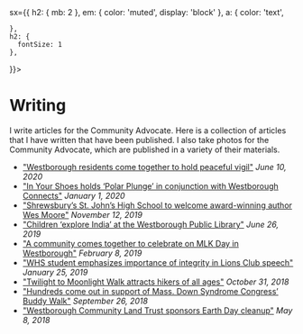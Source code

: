 
<Meta title='Writing' />
<Container
  
  sx={{
    h2: { mb: 2 },
    em: { color: 'muted', display: 'block' },
    a: {
      color: 'text',
      
    },
    h2: {
      fontSize: 1
    },
    
  }}>

# Writing

<Description>
  I write articles for the Community Advocate. Here is a collection of articles
  that I have written that have been published. I also take photos for the
  Community Advocate, which are published in a variety of their materials.
</Description>

- ["Westborough residents come together to hold peaceful vigil"](https://www.communityadvocate.com/2020/06/10/westborough-residents-come-together-to-hold-peaceful-vigil/)
  _June 10, 2020_
- ["In Your Shoes holds ‘Polar Plunge’ in conjunction with Westborough Connects"](https://www.communityadvocate.com/2020/01/01/in-your-shoes-holds-polar-plunge-in-conjunction-with-westborough-connects/)
  _January 1, 2020_
- ["Shrewsbury’s St. John’s High School to welcome award-winning author Wes Moore"](https://www.communityadvocate.com/2019/11/12/shrewsburys-st-johns-high-school-to-welcome-award-winning-author-wes-moore/)
  _November 12, 2019_
- ["Children ‘explore India’ at the Westborough Public Library"](https://www.communityadvocate.com/2019/06/26/children-explore-india-at-the-westborough-public-library/)
  _June 26, 2019_
- ["A community comes together to celebrate on MLK Day in Westborough"](https://www.communityadvocate.com/2019/02/08/a-community-comes-together-to-celebrate-on-mlk-day-in-westborough/)
  _February 8, 2019_
- ["WHS student emphasizes importance of integrity in Lions Club speech"](https://www.communityadvocate.com/2019/01/25/whs-student-emphasizes-importance-of-integrity-in-lions-club-speech/)
  _January 25, 2019_
- ["Twilight to Moonlight Walk attracts hikers of all ages"](https://www.communityadvocate.com/2018/10/31/twilight-to-moonlight-walk-attracts-hikers-of-all-ages/)
  _October 31, 2018_
- ["Hundreds come out in support of Mass. Down Syndrome Congress’ Buddy Walk"](https://www.communityadvocate.com/2018/09/26/hundreds-come-out-in-support-of-mass-down-syndrome-congress-buddy-walk/)
  _September 26, 2018_
- ["Westborough Community Land Trust sponsors Earth Day cleanup"](https://www.communityadvocate.com/2018/05/08/westborough-community-land-trust-sponsors-earth-day-cleanup/)
  _May 8, 2018_

</Container>
